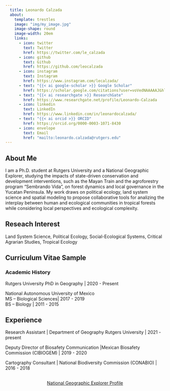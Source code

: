 ```yaml
---
  title: Leonardo Calzada
  about:
    template: trestles
    image: "img/my_image.jpg"
    image-shape: round
    image-width: 20em
    links:
      - icon: twitter
        text: Twitter
        href: https://twitter.com/le_calzada
      - icon: github
        text: Github
        href: https://github.com/leocalzada
      - icon: instagram
        text: Instagram
        href: https://www.instagram.com/lecalzada/
      - text: "{{< ai google-scholar >}} Google Scholar"
        href: https://scholar.google.com/citations?user=voVedNAAAAAJ&hl=en
      - text: "{{< ai researchgate >}} ResearchGate"
        href: https://www.researchgate.net/profile/Leonardo-Calzada
      - icon: linkedin
        text: LinkedIn
        href: https://www.linkedin.com/in/leonardocalzada/
      - text: "{{< ai orcid >}} ORCID"
        href: https://orcid.org/0000-0003-1071-8430
      - icon: envelope
        text: Email
        href: "mailto:leonardo.calzada@rutgers.edu"  
---
```


## About Me

I am a Ph.D. student at Rutgers University and a National Geographic Explorer, studying the impacts of state-driven conservation and development interventions, such as the Mayan Train and the agroforestry program "Sembrando Vida", on forest dynamics and local governance in the Yucatan Peninsula. My work draws on political ecology, land system science and spatial modeling to propose collaborative tools for analizing the interplay between human and ecological communities in tropical forests while considering local perspectives and ecological complexity.

## Reseach Interest

Land System Science, Political Ecology, Social-Ecological Systems, Critical Agrarian Studies, Tropical Ecology

## Curriculum Vitae Sample

### Academic History

Rutgers University
PhD in Geography | 2020 - Present

National Autonomous University of Mexico <br>
MS -- Biological Sciences| 2017 - 2019 <br>
BS -- Biology | 2011 - 2015

## Experience

Research Assistant | Department of Geography Rutgers University | 2021 - present

Deputy Director of Biosafety Communication |Mexican Biosafety Commission (CIBIOGEM)  | 2019 - 2020

Cartography Consultant | National Biodiversity Commission (CONABIO) | 2016 - 2018

```{=html}
<div  style="margin: 30px; text-align: center;">
<a class="btn btn-primary" href="https://explorers.nationalgeographic.org/directory/leonardo-calzada" role="button" target="_blank" style="padding: 15px 30px;">National Geographic Explorer Profile</a>
</div>
```

